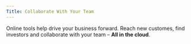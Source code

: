 ```yaml
---
Title: Collaborate With Your Team
---
```


Online tools help drive your business forward. Reach new customes, find investors and collaborate with your team – **All in the cloud**.
